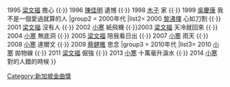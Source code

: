 {{Navbox
|name  = 新加坡金曲獎最佳本地作詞
|title = [[新加坡金曲獎]]最佳本地作詞
|titlestyle=background:	#FFFF00
|group1 = 1990年代
|list1= 1994 [[陳佳明]] 紅塵來去一場夢  {{·}} 1995 [[梁文福]] 擔心 {{·}} 1996 [[陳佳明]] 遺憾 {{·}} 1998 [[木子]] 家 {{·}} 1999 [[吳慶康]] 我不是一個愛過就算的人
|group2 = 2000年代
|list2= 2000 [[黎沸揮]] 心如刀割 {{·}} 2001 [[梁文福]] 沒有人 {{·}} 2002 [[小寒 (填詞人)|小寒]] 紙飛機 {{·}}2003 [[梁文福]] 天冷就回來 {{·}} 2004 [[小寒 (填詞人)|小寒]] 無底洞 {{·}} 2005 [[梁文福]] 陪我看日出 {{·}} 2007 [[小寒 (填詞人)|小寒]] 雨天 {{·}} 2008 [[小寒 (填詞人)|小寒]] 達爾文 {{·}} 2009 [[蔡健雅]] 思念
|group3 = 2010年代
|list3= 2010 [[小寒 (填詞人)|小寒]] 拋物線 {{·}} 2011 [[梁文福]] 倔強 {{·}} 2013 [[小寒 (填詞人)|小寒]] 十萬毫升淚水 {{·}} 2014 [[小寒 (填詞人)|小寒]] 對的人錯的時候
}}
<noinclude>
[[Category:新加坡金曲獎]]
</noinclude>